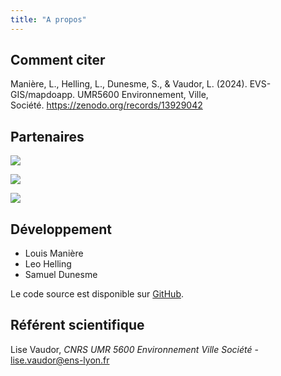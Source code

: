 ```yaml
---
title: "A propos"
---
```


## Comment citer

Manière, L., Helling, L., Dunesme, S., & Vaudor, L. (2024). EVS-GIS/mapdoapp. UMR5600 Environnement, Ville, Société. [https://zenodo.org/records/13929042](https://doi.org/10.5281/zenodo.11235929){.uri}

## Partenaires

::: {layout-ncol="3" layout-align="center"}
[![](images/Logo-EVS-UMR5600-01.png)](https://umr5600.cnrs.fr/fr/accueil/)

[![](images/Logo-OFB-soutien-financier-01.png)](https://www.ofb.gouv.fr/)

[![](images/CNRS-Logo-01.png)](https://www.cnrs.fr/)
:::

## Développement

-   Louis Manière
-   Leo Helling
-   Samuel Dunesme

Le code source est disponible sur [GitHub](https://github.com/EVS-GIS/mapdoapp).

## Référent scientifique

Lise Vaudor, *CNRS UMR 5600 Environnement Ville Société* - [lise.vaudor\@ens-lyon.fr](mailto:lise.vaudor@ens-lyon.fr)
